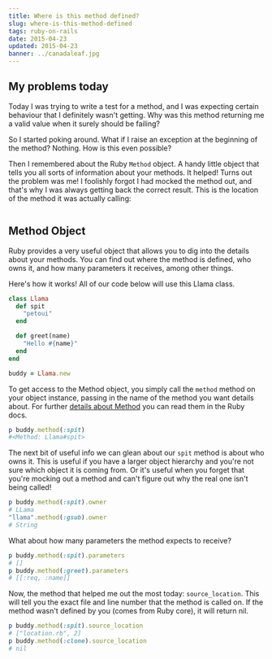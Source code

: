 ```yaml
---
title: Where is this method defined?
slug: where-is-this-method-defined
tags: ruby-on-rails
date: 2015-04-23
updated: 2015-04-23
banner: ../canadaleaf.jpg
---
```


## My problems today

Today I was trying to write a test for a method, and I was expecting certain behaviour that I definitely wasn't getting. Why was this method returning me a valid value when it surely should be failing?

So I started poking around. What if I raise an exception at the beginning of the method? Nothing. How is this even possible?

Then I remembered about the Ruby `Method` object. A handy little object that tells you all sorts of information about your methods. It helped! Turns out the problem was me! I foolishly forgot I had mocked the method out, and that's why I was always getting back the correct result. This is the location of the method it was actually calling:

```["/Users/lhalliday/.rbenv/versions/2.1.2/lib/ruby/gems/2.1.0/gems/rspec-mocks-3.1.3/lib/rspec/mocks/method_double.rb", 59]

```

## Method Object

Ruby provides a very useful object that allows you to dig into the details about your methods. You can find out where the method is defined, who owns it, and how many parameters it receives, among other things.

Here's how it works! All of our code below will use this Llama class.

```ruby
class Llama
  def spit
    "petoui"
  end

  def greet(name)
    "Hello #{name}"
  end
end

buddy = Llama.new
```

To get access to the Method object, you simply call the `method` method on your object instance, passing in the name of the method you want details about. For further [details about Method](http://ruby-doc.org/core-2.2.2/Method.html) you can read them in the Ruby docs.

```ruby
p buddy.method(:spit)
#<Method: Llama#spit>
```

The next bit of useful info we can glean about our `spit` method is about who owns it. This is useful if you have a larger object hierarchy and you're not sure which object it is coming from. Or it's useful when you forget that you're mocking out a method and can't figure out why the real one isn't being called!

```ruby
p buddy.method(:spit).owner
# LLama
"llama".method(:gsub).owner
# String
```

What about how many parameters the method expects to receive?

```ruby
p buddy.method(:spit).parameters
# []
p buddy.method(:greet).parameters
# [[:req, :name]]
```

Now, the method that helped me out the most today: `source_location`. This will tell you the exact file and line number that the method is called on. If the method wasn't defined by you (comes from Ruby core), it will return nil.

```ruby
p buddy.method(:spit).source_location
# ["location.rb", 2]
p buddy.method(:clone).source_location
# nil
```
